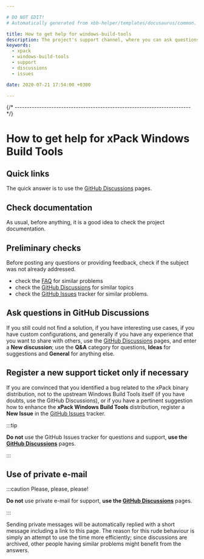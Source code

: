 ```yaml
---

# DO NOT EDIT!
# Automatically generated from xbb-helper/templates/docusaurus/common.

title: How to get help for windows-build-tools
description: The project's support channel, where you can ask questions, start discussions, and report issues.
keywords:
  - xpack
  - windows-build-tools
  - support
  - discussions
  - issues

date: 2020-07-21 17:54:00 +0300

---
```



{/* ------------------------------------------------------------------------ */}

# How to get help for xPack Windows Build Tools

## Quick links

The quick answer is to use the
[GitHub Discussions](https://github.com/xpack-dev-tools/windows-build-tools-xpack/discussions/) pages.

## Check documentation

As usual, before anything, it is a good idea to check the project
documentation.

<Documentation/>

## Preliminary checks

Before posting any questions or providing feedback,
check if the subject was not already addressed.

- check the [FAQ](/docs/faq/)
for similar problems
- check the [GitHub Discussions](https://github.com/xpack-dev-tools/windows-build-tools-xpack/discussions/) for
similar topics
- check the
[GitHub Issues](https://github.com/xpack-dev-tools/windows-build-tools-xpack/issues/)
tracker for similar problems.

## Ask questions in GitHub Discussions

If you still could not find a solution, if you have interesting use
cases, if you have custom configurations, and generally if you have
any experience that you want to share with others, use the
[GitHub Discussions](https://github.com/xpack-dev-tools/windows-build-tools-xpack/discussions/) pages,
and enter a **New discussion**; use the **Q&A** category for questions, **Ideas** for suggestions and **General** for anything else.

## Register a new support ticket only if necessary

If you are convinced that you identified a bug related to the xPack binary
distribution, not to the upstream Windows Build Tools itself
(if you have doubts, use the GitHub Discussions),
or if you have a pertinent suggestion how to enhance the **xPack Windows Build Tools**
distribution, register a **New Issue** in the
[GitHub Issues](https://github.com/xpack-dev-tools/windows-build-tools-xpack/issues/)
tracker.

:::tip

**Do not** use the GitHub Issues tracker
for questions and support, **use the
[GitHub Discussions](https://github.com/xpack-dev-tools/windows-build-tools-xpack/discussions/)** pages.

:::

## Use of private e-mail

:::caution Please, please, please!

**Do not** use
private e-mail for support, **use the
[GitHub Discussions](https://github.com/xpack-dev-tools/windows-build-tools-xpack/discussions/)** pages.

:::

Sending private messages will be automatically replied with
a short message including a link to this page.
The reason for this rude behaviour is simply an attempt to use
the time more efficiently; since discussions are archived, other people
having similar problems might benefit from the answers.

